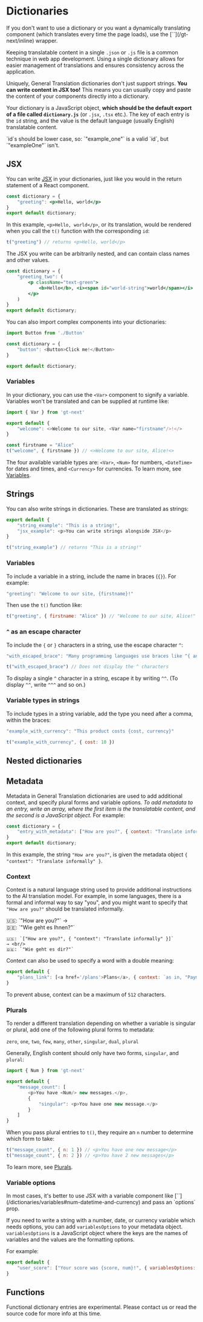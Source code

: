 
# Dictionaries

<Callout type="info">
    If you don't want to use a dictionary or you want a dynamically translating component (which translates every time the page loads), use the [`<T>`](/gt-next/inline) wrapper.
</Callout>

Keeping translatable content in a single `.json` or `.js` file is a common technique in web app development.
Using a single dictionary allows for easier management of translations and ensures consistency across the application.

Uniquely, General Translation dictionaries don't just support strings. **You can write content in JSX too!**
This means you can usually copy and paste the content of your components directly into a dictionary.

Your dictionary is a JavaScript object, **which should be the default export of a file called `dictionary.js`** (or `.jsx`, `.tsx` etc.). The key of each entry is the `id` string, and the value is the default language (usually English) translatable content.

<Callout>
    `id`s should be lower case, so: `"example_one"` is a valid `id`, but `"exampleOne"` isn't.
</Callout>

## JSX

You can write [JSX](https://react.dev/learn/writing-markup-with-jsx) in your dictionaries, just like you would in the return statement of a React component.

```jsx copy
const dictionary = {
    "greeting": <p>Hello, world</p>
}
export default dictionary;
```

In this example, `<p>Hello, world</p>`, or its translation, would be rendered when you call the `t()` function with the corresponding `id`:

```js copy
t("greeting") // returns <p>Hello, world</p>
```

The JSX you write can be arbitrarily nested, and can contain class names and other values.

```jsx copy
const dictionary = {
    "greeting_two": (
        <p className="text-green">
            <b>Hello</b>, <i><span id="world-string">world</span></i>
        </p>
    )
}
export default dictionary;
```

You can also import complex components into your dictionaries:

```javascript copy
import Button from './Button'

const dictionary = {
    "button": <Button>Click me!</Button>
}

export default dictionary;
```

### Variables

In your dictionary, you can use the `<Var>` component to signify a variable. Variables won't be translated and can be supplied at runtime like:

```javascript copy
import { Var } from 'gt-next'

export default {
    "welcome": <>Welcome to our site, <Var name="firstname"/>!</>
}
```

```javascript copy
const firstname = "Alice"
t("welcome", { firstname }) // <>Welcome to our site, Alice!<>
```

The four available variable types are: `<Var>`, `<Num>` for numbers, `<DateTime>` for dates and times, and `<Currency>` for currencies.
To learn more, see [Variables](/dictionaries/variables).

## Strings

You can also write strings in dictionaries. These are translated as strings:

```javascript copy
export default {
    "string_example": "This is a string!",
    "jsx_example": <p>You can write strings alongside JSX</p>
}
```

```javascript
t("string_example") // returns "This is a string!"
```

### Variables

To include a variable in a string, include the name in braces (`{}`).
For example:

```js copy
"greeting": "Welcome to our site, {firstname}!"
```

Then use the `t()` function like:

```js copy
t("greeting", { firstname: "Alice" }) // "Welcome to our site, Alice!"
```

### `^` as an escape character

To include the `{` or `}` characters in a string, use the escape character `^`:

```js
"with_escaped_brace": "Many programming languages use braces like ^{ and ^}"
```

```js
t("with_escaped_brace") // Does not display the ^ characters
```

To display a single `^` character in a string, escape it by writing `^^`. (To display `^^`, write `^^^` and so on.)

### Variable types in strings

To include types in a string variable, add the type you need after a comma, within the braces:

```js
"example_with_currency": "This product costs {cost, currency}"
```

```js
t("example_with_currency", { cost: 10 })
```

## Nested dictionaries

## Metadata 

Metadata in General Translation dictionaries are used to add additional context, and specify plural forms and variable options. 
*To add metadata to an entry, write an array, where the first item is the translatable content, and the second is a JavaScript object.*
For example:

```javascript copy
const dictionary = {
    "entry_with_metadata": ["How are you?", { context: "Translate informally" }]
}
export default dictionary;
```

In this example, the string `"How are you?"`, is given the metadata object `{
    "context": "Translate informally"
}`.

### Context

Context is a natural language string used to provide additional instructions to the AI translation model. 
For example, in some languages, there is a formal and informal way to say "you", and you might want to specify that `"How are you?"` should be translated informally.

<Callout type="unmarked">
    🇺🇸: `"How are you?"`
    → <br/>
    🇩🇪: `"Wie geht es Ihnen?"`

    🇺🇸: `["How are you?", { "context": "Translate informally" }]` 
    → <br/> 
    🇩🇪: `"Wie geht es dir?"`
</Callout>

Context can also be used to specify a word with a double meaning:

```javascript copy
export default {
    "plans_link": [<a href='/plans'>Plans</a>, { context: `as in, "Payment Plans"` }]
}
```

To prevent abuse, context can be a maximum of `512` characters.

### Plurals

To render a different translation depending on whether a variable is singular or plural, 
add one of the following plural forms to metadata:

`zero`, `one`, `two`, `few`, `many`, `other`, `singular`, `dual`, `plural`

Generally, English content should only have two forms, `singular`, and `plural`:

```javascript copy
import { Num } from 'gt-next'

export default {
    "message_count": [
        <p>You have <Num/> new messages.</p>,
        {
            "singular": <p>You have one new message.</p>
        }
    ]
}
```

When you pass plural entries to `t()`, they require an `n` number to determine which form to take:

```javascript copy
t("message_count", { n: 1 }) // <p>You have one new message</p>
t("message_count", { n: 2 }) // <p>You have 2 new messages</p>
```

To learn more, see [Plurals](/dictionaries/plurals).

### Variable options

<Callout type="warning">
    In most cases, it's better to use JSX with a variable component like [`<Num>`](/dictionaries/variables#num-datetime-and-currency) and pass an `options` prop.
</Callout>

If you need to write a string with a number, date, or currency variable which needs options, you can add `variablesOptions` to your metadata object. 
`variablesOptions` is a JavaScript object where the keys are the names of variables and the values are the formatting options.

For example:

```javascript copy
export default {
    "user_score": ["Your score was {score, num}!", { variablesOptions: { score: { style: "percent" }}}]
}
```

## Functions

<Callout type="warning">
    Functional dictionary entries are experimental.
    Please contact us or read the source code for more info at this time.
</Callout>
